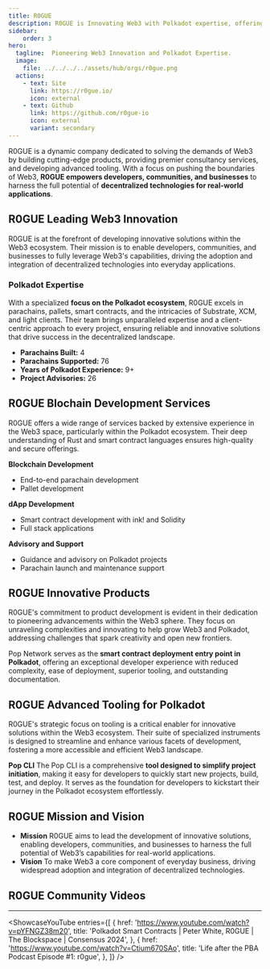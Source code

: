 ```yaml
---
title: R0GUE
description: R0GUE is Innovating Web3 with Polkadot expertise, offering development, tooling, and consultancy for seamless decentralized applications and blockchain solutions.
sidebar:
    order: 3
hero:
  tagline:  Pioneering Web3 Innovation and Polkadot Expertise.
  image: 
    file: ../../../../assets/hub/orgs/r0gue.png
  actions:
    - text: Site
      link: https://r0gue.io/
      icon: external
    - text: Github
      link: https://github.com/r0gue-io
      icon: external
      variant: secondary
---
```



R0GUE is a dynamic company dedicated to solving the demands of Web3 by building cutting-edge products, providing premier consultancy services, and developing advanced tooling. With a focus on pushing the boundaries of Web3, **R0GUE empowers developers, communities, and businesses** to harness the full potential of **decentralized technologies for real-world applications**.

## R0GUE Leading Web3 Innovation
R0GUE is at the forefront of developing innovative solutions within the Web3 ecosystem. Their mission is to enable developers, communities, and businesses to fully leverage Web3's capabilities, driving the adoption and integration of decentralized technologies into everyday applications.

### Polkadot Expertise
With a specialized **focus on the Polkadot ecosystem**, R0GUE excels in parachains, pallets, smart contracts, and the intricacies of Substrate, XCM, and light clients. Their team brings unparalleled expertise and a client-centric approach to every project, ensuring reliable and innovative solutions that drive success in the decentralized landscape.
- **Parachains Built:** 4
- **Parachains Supported:** 76
- **Years of Polkadot Experience:** 9+
- **Project Advisories:** 26

## R0GUE Blochain Development Services
R0GUE offers a wide range of services backed by extensive experience in the Web3 space, particularly within the Polkadot ecosystem. Their deep understanding of Rust and smart contract languages ensures high-quality and secure offerings.

**Blockchain Development**
- End-to-end parachain development
- Pallet development

**dApp Development**
- Smart contract development with ink! and Solidity
- Full stack applications

**Advisory and Support**
- Guidance and advisory on Polkadot projects
- Parachain launch and maintenance support

## R0GUE Innovative Products
R0GUE's commitment to product development is evident in their dedication to pioneering advancements within the Web3 sphere. They focus on unraveling complexities and innovating to help grow Web3 and Polkadot, addressing challenges that spark creativity and open new frontiers.

Pop Network serves as the **smart contract deployment entry point in Polkadot**, offering an exceptional developer experience with reduced complexity, ease of deployment, superior tooling, and outstanding documentation.

## R0GUE Advanced Tooling for Polkadot
R0GUE's strategic focus on tooling is a critical enabler for innovative solutions within the Web3 ecosystem. Their suite of specialized instruments is designed to streamline and enhance various facets of development, fostering a more accessible and efficient Web3 landscape.

**Pop CLI** The Pop CLI is a comprehensive **tool designed to simplify project initiation**, making it easy for developers to quickly start new projects, build, test, and deploy. It serves as the foundation for developers to kickstart their journey in the Polkadot ecosystem effortlessly.

## R0GUE Mission and Vision
- **Mission** R0GUE aims to lead the development of innovative solutions, enabling developers, communities, and businesses to harness the full potential of Web3’s capabilities for real-world applications.
- **Vision** To make Web3 a core component of everyday business, driving widespread adoption and integration of decentralized technologies.

## R0GUE Community Videos
----------------
<ShowcaseYouTube
  entries={[
          {
      href: 'https://www.youtube.com/watch?v=pYFNGZ38m20',
      title: 'Polkadot Smart Contracts | Peter White, R0GUE | The Blockspace | Consensus 2024',
     },
               {
      href: 'https://www.youtube.com/watch?v=Ctium670SAo',
      title: 'Life after the PBA Podcast Episode #1: r0gue',
     },
  ]}
/>